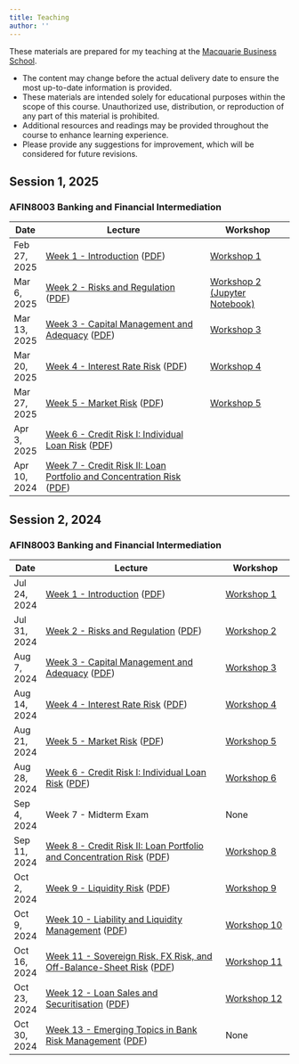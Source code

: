 ```yaml
---
title: Teaching
author: ''
---
```


::: {.callout-note}
These materials are prepared for my teaching at the [Macquarie Business School](https://www.mq.edu.au/macquarie-business-school).

- The content may change before the actual delivery date to ensure the most up-to-date information is provided.
- These materials are intended solely for educational purposes within the scope of this course. Unauthorized use, distribution, or reproduction of any part of this material is prohibited.
- Additional resources and readings may be provided throughout the course to enhance learning experience.
- Please provide any suggestions for improvement, which will be considered for future revisions.
:::

<!-- ::: {#AFIN8003-2024S2}
::: -->


## Session 1, 2025

### AFIN8003 Banking and Financial Intermediation

| Date         | Lecture                                                                                                                                        | Workshop                                                                |
|--------------|------------------------------------------------------------------------------------------------------------------------------------------------|-------------------------------------------------------------------------|
| Feb 27, 2025 | [Week 1 - Introduction](./AFIN8003/2025S1/Week1/index.qmd) ([PDF](./AFIN8003/2025S1/Week1/Week1.pdf))                                          | [Workshop 1](./AFIN8003/2025S1/Week1/workshop.qmd)                      |
| Mar 6, 2025  | [Week 2 - Risks and Regulation](./AFIN8003/2025S1/Week2/index.qmd) ([PDF](./AFIN8003/2025S1/Week2/Week2.pdf))                                  | [Workshop 2 (Jupyter Notebook)](./AFIN8003/2025S1/Week2/workshop.ipynb) |
| Mar 13, 2025 | [Week 3 - Capital Management and Adequacy](./AFIN8003/2025S1/Week3/index.qmd) ([PDF](./AFIN8003/2025S1/Week3/Week3.pdf))                       | [Workshop 3](./AFIN8003/2025S1/Week3/workshop.qmd)                      |
| Mar 20, 2025 | [Week 4 - Interest Rate Risk](./AFIN8003/2025S1/Week4/index.qmd) ([PDF](./AFIN8003/2025S1/Week4/Week4.pdf))                                    | [Workshop 4](./AFIN8003/2025S1/Week4/workshop.qmd)                      |
| Mar 27, 2025 | [Week 5 - Market Risk](./AFIN8003/2025S1/Week5/index.qmd) ([PDF](./AFIN8003/2025S1/Week5/Week5.pdf))                                           | [Workshop 5](./AFIN8003/2025S1/Week5/workshop.qmd)                      |
| Apr 3, 2025  | [Week 6 - Credit Risk I: Individual Loan Risk](./AFIN8003/2025S1/Week6/index.qmd) ([PDF](./AFIN8003/2025S1/Week6/Week6.pdf))                   |                                                                         |
| Apr 10, 2024 | [Week 7 - Credit Risk II: Loan Portfolio and Concentration Risk](./AFIN8003/2025S1/Week7/index.qmd) ([PDF](./AFIN8003/2025S1/Week7/Week7.pdf)) |                                                                         |

## Session 2, 2024

### AFIN8003 Banking and Financial Intermediation

| Date         | Lecture                                                                                                                                          | Workshop                                             |
|--------------|--------------------------------------------------------------------------------------------------------------------------------------------------|------------------------------------------------------|
| Jul 24, 2024 | [Week 1 - Introduction](./AFIN8003/2024S2/Week1/index.qmd) ([PDF](./AFIN8003/2024S2/Week1/Week1.pdf))                                            | [Workshop 1](./AFIN8003/2024S2/Week1/workshop.qmd)   |
| Jul 31, 2024 | [Week 2 - Risks and Regulation](./AFIN8003/2024S2/Week2/index.qmd) ([PDF](./AFIN8003/2024S2/Week2/Week2.pdf))                                    | [Workshop 2](./AFIN8003/2024S2/Week2/workshop.qmd)   |
| Aug 7, 2024  | [Week 3 - Capital Management and Adequacy](./AFIN8003/2024S2/Week3/index.qmd) ([PDF](./AFIN8003/2024S2/Week3/Week3.pdf))                         | [Workshop 3](./AFIN8003/2024S2/Week3/workshop.qmd)   |
| Aug 14, 2024 | [Week 4 - Interest Rate Risk](./AFIN8003/2024S2/Week4/index.qmd) ([PDF](./AFIN8003/2024S2/Week4/Week4.pdf))                                      | [Workshop 4](./AFIN8003/2024S2/Week4/workshop.qmd)   |
| Aug 21, 2024 | [Week 5 - Market Risk](./AFIN8003/2024S2/Week5/index.qmd) ([PDF](./AFIN8003/2024S2/Week5/Week5.pdf))                                             | [Workshop 5](./AFIN8003/2024S2/Week5/workshop.qmd)   |
| Aug 28, 2024 | [Week 6 - Credit Risk I: Individual Loan Risk](./AFIN8003/2024S2/Week6/index.qmd) ([PDF](./AFIN8003/2024S2/Week6/Week6.pdf))                     | [Workshop 6](./AFIN8003/2024S2/Week6/workshop.qmd)   |
| Sep 4, 2024  | Week 7 - Midterm Exam                                                                                                                            | None                                                 |
| Sep 11, 2024 | [Week 8 - Credit Risk II: Loan Portfolio and Concentration Risk](./AFIN8003/2024S2/Week8/index.qmd) ([PDF](./AFIN8003/2024S2/Week8/Week8.pdf))   | [Workshop 8](./AFIN8003/2024S2/Week8/workshop.qmd)   |
| Oct 2, 2024  | [Week 9 - Liquidity Risk](./AFIN8003/2024S2/Week9/index.qmd) ([PDF](./AFIN8003/2024S2/Week9/Week9.pdf))                                          | [Workshop 9](./AFIN8003/2024S2/Week9/workshop.qmd)   |
| Oct 9, 2024  | [Week 10 - Liability and Liquidity Management](./AFIN8003/2024S2/Week10/index.qmd) ([PDF](./AFIN8003/2024S2/Week10/Week10.pdf))                  | [Workshop 10](./AFIN8003/2024S2/Week10/workshop.qmd) |
| Oct 16, 2024 | [Week 11 - Sovereign Risk, FX Risk, and Off-Balance-Sheet Risk](./AFIN8003/2024S2/Week11/index.qmd) ([PDF](./AFIN8003/2024S2/Week11/Week11.pdf)) | [Workshop 11](./AFIN8003/2024S2/Week11/workshop.qmd) |
| Oct 23, 2024 | [Week 12 - Loan Sales and Securitisation](./AFIN8003/2024S2/Week12/index.qmd) ([PDF](./AFIN8003/2024S2/Week12/Week12.pdf))                       | [Workshop 12](./AFIN8003/2024S2/Week12/workshop.qmd) |
| Oct 30, 2024 | [Week 13 - Emerging Topics in Bank Risk Management](./AFIN8003/2024S2/Week13/index.qmd) ([PDF](./AFIN8003/2024S2/Week13/Week13.pdf))             | None                                                 |

